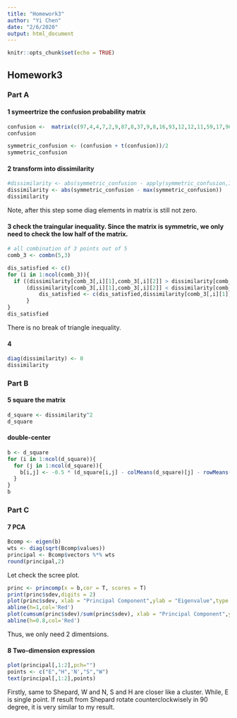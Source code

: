 ```yaml
---
title: "Homework3"
author: "Yi Chen"
date: "2/6/2020"
output: html_document
---
```


```r
knitr::opts_chunk$set(echo = TRUE)
```

## Homework3

### Part A

#### 1 symeertrize the confusion probability matrix
```r
confusion <-  matrix(c(97,4,4,7,2,9,87,8,37,9,8,16,93,12,12,11,59,17,96,12,9,15,26,12,86),nrow = 5,byrow = T)
confusion

symmetric_confusion <- (confusion + t(confusion))/2
symmetric_confusion
```


#### 2 transform into dissimilarity
```r
#dissimilarity <- abs(symmetric_confusion - apply(symmetric_confusion,1,max))
dissimilarity <- abs(symmetric_confusion - max(symmetric_confusion))
dissimilarity
```

Note, after this step some diag elements in matrix is still not zero.

#### 3 check the traingular inequality. Since the matrix is symmetric, we only need to check the low half of the matrix.
```r
# all combination of 3 points out of 5
comb_3 <- combn(5,3)

dis_satisfied <- c()
for (i in 1:ncol(comb_3)){
  if ((dissimilarity[comb_3[,i][1],comb_3[,i][2]] > dissimilarity[comb_3[,i][1],comb_3[,i][3]] + dissimilarity[comb_3[,i][2],comb_3[,i][3]]) |
      (dissimilarity[comb_3[,i][1],comb_3[,i][2]] < dissimilarity[comb_3[,i][1],comb_3[,i][3]] - dissimilarity[comb_3[,i][2],comb_3[,i][3]])){
          dis_satisfied <- c(dis_satisfied,dissimilarity[comb_3[,i][1],comb_3[,i][2]] - (dissimilarity[comb_3[,i][1],comb_3[,i][3]] + dissimilarity[comb_3[,i][2],comb_3[,i][3]]))
      }
}
dis_satisfied
```

There is no break of triangle inequality.

#### 4
```r
diag(dissimilarity) <- 0
dissimilarity
```


### Part B

#### 5 square the matrix
```r
d_square <- dissimilarity^2
d_square
```

#### double-center
```r
b <- d_square
for (i in 1:ncol(d_square)){
  for (j in 1:ncol(d_square)){
    b[i,j] <- -0.5 * (d_square[i,j] - colMeans(d_square)[j] - rowMeans(d_square)[i] + mean(d_square))
  }
}
b
```


### Part C
#### 7 PCA
```r
Bcomp <- eigen(b)
wts <- diag(sqrt(Bcomp$values))
principal <- Bcomp$vectors %*% wts
round(principal,2)
```

Let check the scree plot.
```r
princ <- princomp(x = b,cor = T, scores = T)
print(princ$sdev,digits = 2)
plot(princ$sdev, xlab = "Principal Component",ylab = "Eigenvalue",type = "b", main = 'scree plot1')
abline(h=1,col='Red')
plot(cumsum(princ$sdev)/sum(princ$sdev), xlab = "Principal Component",ylab = "Proportion of Variance Explained",type = "b", main = 'scree plot2')
abline(h=0.8,col='Red')
```

Thus, we only need 2 dimentsions.

#### 8 Two-dimension expression

```r
plot(principal[,1:2],pch="")
points <- c("E","H",'N',"S","W")
text(principal[,1:2],points)
```

Firstly, same to Shepard, W and N, S and H are closer like a cluster. While, E is single point. If result from Shepard rotate counterclockwisely in 90 degree, it is very similar to my result.